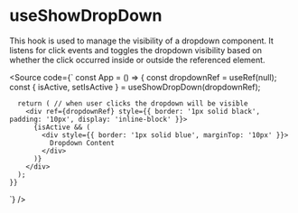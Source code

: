 
<Meta title="Hooks/useShowDropDown" />

# useShowDropDown

This hook is used to manage the visibility of a dropdown component. It listens for click events and toggles the dropdown visibility based on whether the click occurred inside or outside the referenced element.

<Source
  code={`
    const App = () => {
       const dropdownRef = useRef(null);
      const { isActive, setIsActive } = useShowDropDown(dropdownRef);

      return ( // when user clicks the dropdown will be visible
        <div ref={dropdownRef} style={{ border: '1px solid black', padding: '10px', display: 'inline-block' }}>
          {isActive && (
            <div style={{ border: '1px solid blue', marginTop: '10px' }}>
              Dropdown Content
            </div>
          )}
        </div>
      );
    }}
  `}
/>

